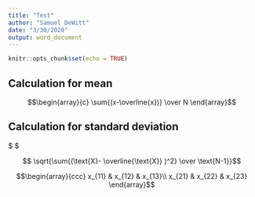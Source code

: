 ```yaml
---
title: "Test"
author: "Samuel DeWitt"
date: "3/30/2020"
output: word_document
---
```


```r
knitr::opts_chunk$set(echo = TRUE)
```

## Calculation for mean

$$\begin{array}{c}
\sum{(x-\overline{x})} \over N
\end{array}$$


## Calculation for standard deviation

$ \sqrt{\sum{(\text{X}- \overline{\text{X}} )^2} \over \text{N-1}}$

$$ \sqrt{\sum{(\text{X}- \overline{\text{X}} )^2} \over \text{N-1}}$$

$$\begin{array}{ccc}
x_{11} & x_{12} & x_{13}\\
x_{21} & x_{22} & x_{23}
\end{array}$$